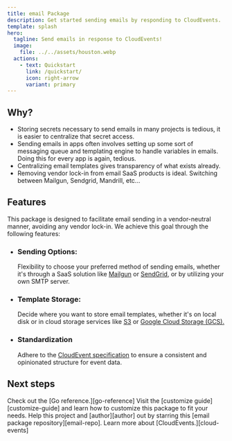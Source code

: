 ```yaml
---
title: email Package
description: Get started sending emails by responding to CloudEvents.
template: splash
hero:
  tagline: Send emails in response to CloudEvents!
  image:
    file: ../../assets/houston.webp
  actions:
    - text: Quickstart
      link: /quickstart/
      icon: right-arrow
      variant: primary
---
```



## Why?
* Storing secrets necessary to send emails in many projects is tedious, it is easier to centralize that secret access.
* Sending emails in apps often involves setting up some sort of messaging queue and templating engine to handle
variables in emails. Doing this for every app is again, tedious.
* Centralizing email templates gives transparency of what exists already.
* Removing vendor lock-in from email SaaS products is ideal. Switching between Mailgun, Sendgrid, Mandrill, etc...

## Features
This package is designed to facilitate email sending in a vendor-neutral manner, avoiding any vendor lock-in.
We achieve this goal through the following features:

* ### Sending Options:
  Flexibility to choose your preferred method of sending emails, whether it's through a SaaS
    solution like [Mailgun][mailgun] or [SendGrid][sendgrid], or by utilizing your own SMTP server.

* ### Template Storage:
  Decide where you want to store email templates, whether it's on local disk or in cloud storage services like [S3][s3]
  or [Google Cloud Storage (GCS).][gcs]

* ### Standardization
  Adhere to the [CloudEvent specification][cloud-events] to ensure a consistent and opinionated structure for event
  data.

## Next steps

<CardGrid stagger>
	<Card title="Go reference" icon="add-document">
		Check out the [Go reference.][go-reference]
	</Card>
	<Card title="Customize" icon="rocket">
    Visit the [customize guide][customize-guide] and learn how to customize this package to fit your needs.
	</Card>
	<Card title="Star the Github" icon="github">
		Help this project and [author][author] out by starring this [email package repository][email-repo].
	</Card>
	<Card title="Learn about CloudEvents" icon="open-book">
		Learn more about [CloudEvents.][cloud-events]
	</Card>
</CardGrid>

[go-reference]: https://pkg.go.dev/github.com/itmayziii/email
[customize-guide]: https://email-package.tommymay.dev/guides/customize/
[author]: https://tommymay.dev
[email-repo]: https://github.com/itmayziii/email
[cloud-events]: https://cloudevents.io/
[gcs]: https://cloud.google.com/storage
[s3]: https://aws.amazon.com/s3/
[mailgun]: https://www.mailgun.com/
[sendgrid]: https://sendgrid.com/
